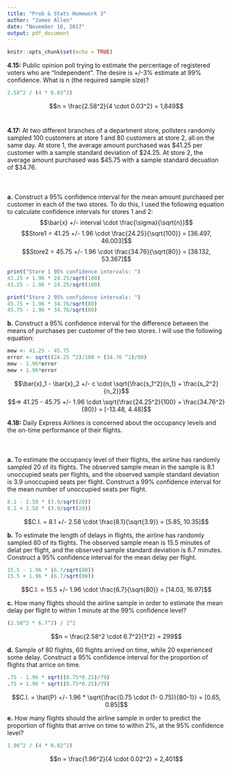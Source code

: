---
title: "Prob & Stats Homework 3"
author: "Jamee Allen"
date: "November 16, 2017"
output: pdf_document
---

```{r setup, include=FALSE}
knitr::opts_chunk$set(echo = TRUE)
```

**4.15:** Public opinion poll trying to estimate the percentage of registered voters who are "Independent". The desire is +/-3% estimate at 99% confidence. What is n (the required sample size)?
```{r include = FALSE}
2.58^2 / (4 * 0.03^2)
```
$$n = \frac{2.58^2}{4 \cdot 0.03^2} = 1,849$$
<br />

**4.17:** At two different branches of a department store, pollsters randomly sampled 100 customers at store 1 and 80 customers at store 2, all on the same day. At store 1, the average amount purchased was \$41.25 per customer with a sample standard deviation of \$24.25. At store 2, the average amount purchased was \$45.75 with a sample standard decuation of \$34.76.     
<br />      
<br />
**a.** Construct a 95% confidence interval for the mean amount purchased per customer in each of the two stores. To do this, I used the following equation to calculate confidence intervals for stores 1 and 2:
$$\bar{x} +/- interval \cdot \frac{\sigma}{\sqrt{n}}$$
$$Store1 = 41.25 +/- 1.96 \cdot \frac{24.25}{\sqrt{100}} = [36.497, 46.003]$$
$$Store2 = 45.75 +/- 1.96 \cdot \frac{34.76}{\sqrt{80}} = [38.132, 53.367]$$

```{r include = FALSE}
print("Store 1 95% confidence intervals: ")
41.25 + 1.96 * 24.25/sqrt(100)
41.25 - 1.96 * 24.25/sqrt(100)

print("Store 2 95% confidence intervals: ")
45.75 + 1.96 * 34.76/sqrt(80)
45.75 - 1.96 * 34.76/sqrt(80)
```

**b.** Construct a 95% confidence interval for the difference between the means of purchases per customer of the two stores. I will use the following equation:
```{r include=FALSE}
mew <- 41.25 - 45.75
error <- sqrt((24.25 ^2)/100 + (34.76 ^2)/80)
mew - 1.96*error
mew + 1.96*error
```
$$\bar{x}_1 - \bar{x}_2 +/- c \cdot \sqrt{\frac{s_1^2}{n_1} + \frac{s_2^2}{n_2}}$$
$$=> 41.25 - 45.75 +/- 1.96 \cdot \sqrt{\frac{24.25^2}{100} + \frac{34.76^2}{80}} = [-13.48, 4.48]$$


**4.18:** Daily Express Airlines is concerned about the occupancy levels and the on-time performance of their flights.      
<br />      
<br />
**a.** To estimate the occupancy level of their flights, the airline has randomly sampled 20 of its flights. The observed sample mean in the sample is 8.1 unoccupied seats per flights, and the observed sample standard deviation is 3.9 unoccupied seats per flight. Construct a 99% confidence interval for the mean number of unoccupied seats per flight.
```{r include=FALSE}
8.1 - 2.58 * (3.9/sqrt(20))
8.1 + 2.58 * (3.9/sqrt(20))
```
$$C.I. = 8.1 +/- 2.58 \cdot \frac{8.1}{\sqrt{3.9}} = [5.85, 10.35]$$

**b.** To estimate the length of delays in flights, the airline has randomly sampled 80 of its flights. The observed sample mean is 15.5 minutes of delat per flight, and the observed sample standard deviation is 6.7 minutes. Construct a 95% confidence interval for the mean delay per flight.
```{r include=FALSE}
15.5 - 1.96 * (6.7/sqrt(80))
15.5 + 1.96 * (6.7/sqrt(80))
```
$$C.I. = 15.5 +/- 1.96 \cdot \frac{6.7}{\sqrt{80}} = [14.03, 16.97]$$

**c.** How many flights should the airline sample in order to estimate the mean delay per flight to within 1 minute at the 99% confidence level?
```{r include=FALSE}
(2.58^2 * 6.7^2) / 1^2
```
$$n = \frac{2.58^2 \cdot 6.7^2}{1^2} = 299$$

**d.** Sample of 80 flights, 60 flights arrived on time, while 20 experienced some delay. Construct a 95% confidence interval for the proportion of flights that arrice on time.
```{r include=FALSE}
.75 - 1.96 * sqrt((0.75*0.25)/79)
.75 + 1.96 * sqrt((0.75*0.25)/79)
```
$$C.I. = \hat{P} +/- 1.96 * \sqrt{\frac{0.75 \cdot (1- 0.75)}{80-1}} = [0.65, 0.85]$$

**e.** How many flights should the airline sample in order to predict the proportion of flights that arrive on time to within 2%, at the 95% confidence level?
```{r include = FALSE}
1.96^2 / (4 * 0.02^2)
```
$$n = \frac{1.96^2}{4 \cdot 0.02^2} = 2,401$$





